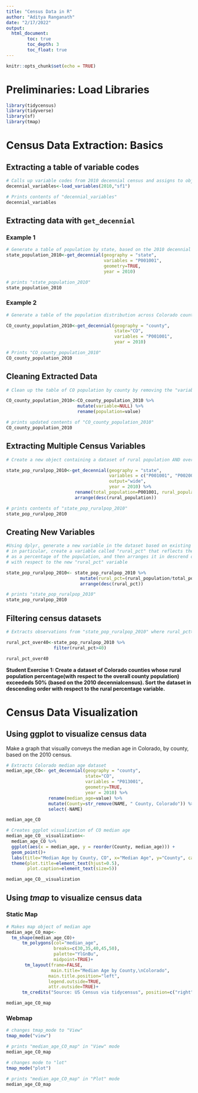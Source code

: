 ```yaml
---
title: "Census Data in R"
author: "Aditya Ranganath"
date: "2/17/2022"
output:
  html_document:
        toc: true
        toc_depth: 3
        toc_float: true
---
```


```r
knitr::opts_chunk$set(echo = TRUE)
```

# Preliminaries: Load Libraries

```r
library(tidycensus)
library(tidyverse)
library(sf)
library(tmap)
```

# Census Data Extraction: Basics

## Extracting a table of variable codes

```r
# Calls up variable codes from 2010 decennial census and assigns to object named "decennial_variables"
decennial_variables<-load_variables(2010,"sf1")
```

```r
# Prints contents of "decennial_variables"
decennial_variables
```

## Extracting data with ```get_decennial``` 

### Example 1

```r
# Generate a table of population by state, based on the 2010 decennial census
state_population_2010<-get_decennial(geography = "state", 
                                     variables = "P001001", 
                                     geometry=TRUE,
                                     year = 2010)
```

```r
# prints "state_population_2010"
state_population_2010
```

### Example 2

```r
# Generate a table of the population distribution across Colorado counties in the year 2010, based on the 2010 decennial census

CO_county_population_2010<-get_decennial(geography = "county", 
                                         state="CO",
                                         variables = "P001001", 
                                         year = 2010)
```

```r
# Prints "CO_county_population_2010"
CO_county_population_2010
```

## Cleaning Extracted Data

```r
# Clean up the table of CO population by county by removing the "variable" column, and renaming the "value" column as "Population", which we can do using the tidyverse's "dplyr" package

CO_county_population_2010<-CO_county_population_2010 %>% 
                           mutate(variable=NULL) %>% 
                           rename(population=value)

```

```r
# prints updated contents of "CO_county_population_2010"
CO_county_population_2010
```

## Extracting Multiple Census Variables

```r
# Create a new object containing a dataset of rural population AND overall population by state,based on the 2010 decennial. Also, renames the variables, and arrange the dataset in descending order with respect to the rural population

state_pop_ruralpop_2010<-get_decennial(geography = "state", 
                                       variables = c("P001001", "P002005"),
                                       output="wide",
                                       year = 2010) %>% 
                          rename(total_population=P001001, rural_population=P002005) %>% 
                          arrange(desc(rural_population))
```


```r
# prints contents of "state_pop_ruralpop_2010"
state_pop_ruralpop_2010
```

## Creating New Variables

```r
#Using dplyr, generate a new variable in the dataset based on existing variables; 
# in particular, create a variable called "rural_pct" that reflects the rural population 
# as a percentage of the population, and then arranges it in descrend order
# with respect to the new "rural_pct" variable

state_pop_ruralpop_2010<- state_pop_ruralpop_2010 %>% 
                            mutate(rural_pct=(rural_population/total_population)*100) %>% 
                            arrange(desc(rural_pct))

```

```r
# prints "state_pop_ruralpop_2010"
state_pop_ruralpop_2010
```

## Filtering census datasets

```r
# Extracts observations from "state_pop_ruralpop_2010" where rural_pct>40 and assigns to a new object named "rural_pct_over40"

rural_pct_over40<-state_pop_ruralpop_2010 %>%
                  filter(rural_pct>40)
```

```r
rural_pct_over40
```

**Student Exercise 1: Create a dataset of Colorado counties whose rural population percentage(with respect to the overall county population) exceededs 50% (based on the 2010 decennialcensus). Sort the dataset in descending order with respect to the rural percentage variable.**

# Census Data Visualization

## Using ggplot to visualize census data

Make a graph that visually conveys the median age in Colorado, by county, based on the 2010 census.

```r
# Extracts Colorado median age dataset
median_age_CO<- get_decennial(geography = "county",
                              state="CO",
                              variables = "P013001", 
                              geometry=TRUE,
                              year = 2010) %>% 
                rename(median_age=value) %>% 
                mutate(County=str_remove(NAME, " County, Colorado")) %>% 
                select(-NAME)
```


```r
median_age_CO
```

```r
# Creates ggplot visualization of CO median age
median_age_CO__visualization<-
  median_age_CO %>%
  ggplot(aes(x = median_age, y = reorder(County, median_age))) + 
  geom_point()+
  labs(title="Median Age by County, CO", x="Median Age", y="County", caption="Source: United States census accessed via tidycensus")+
  theme(plot.title=element_text(hjust=0.5),
        plot.caption=element_text(size=5))
```


```r
median_age_CO__visualization
```

## Using *tmap* to visualize census data

### Static Map

```r
# Makes map object of median age
median_age_CO_map<-
  tm_shape(median_age_CO)+
      tm_polygons(col="median_age",
                  breaks=c(30,35,40,45,50),
                  palette="YlGnBu", 
                  midpoint=TRUE)+
       tm_layout(frame=FALSE, 
                 main.title="Median Age by County,\nColorado",  
                main.title.position="left", 
                legend.outside=TRUE,
                attr.outside=TRUE)+
      tm_credits("Source: US Census via tidycensus", position=c("right", "bottom"))
```

```r
median_age_CO_map
```

### Webmap 

```r
# changes tmap_mode to "View"
tmap_mode("view")
```

```r
# prints "median_age_CO_map" in "View" mode
median_age_CO_map
```

```r
# changes mode to "lot"
tmap_mode("plot")
```

```r
# prints "median_age_CO_map" in "Plot" mode
median_age_CO_map
```



